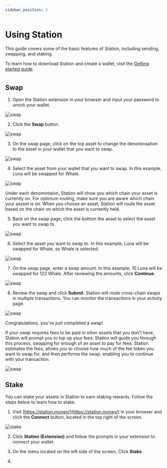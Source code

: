 ```yaml
---
sidebar_position: 3
---
```


# Using Station

This guide covers some of the basic features of Station, including sending, swapping, and staking. 

To learn how to download Station and create a wallet, visit the [Getting started guide](./get-started.mdx). 

#

## Swap 

1. Open the Station extension in your browser and input your password to unock your wallet. 

<img
    className="readme-img-sm"
    src="/img/screens/send/send-1.png"
    alt="swap"
/>

2. Click the **Swap** button. 


<img
    className="readme-img-sm"
    src="/img/screens/swap/swap-1.png"
    alt="swap"
/>

3. On the swap page, click on the top asset to change the denominsation to the asset in your wallet that you want to swap. 

<img
    className="readme-img-sm"
    src="/img/screens/swap/swap-2.png"
    alt="swap"
/>

4. Select the asset from your wallet that you want to swap. In this example, Luna will be swapped for Whale. 

<img
    className="readme-img-sm"
    src="/img/screens/swap/swap-3.png"
    alt="swap"
/>

<Admonition type="tip" icon="⛓️" title="The same asset on different chains">

Under each denomintaion, Station will show you which chain your asset is currently on. For optimum routing, make sure you are aware which chain your assset is on. When you choose an asset, Station will route the asset based on the chain on which the asset is currently held.  

</Admonition>

5. Back on the swap page, click the bottom the asset to select the asset you want to swap to. 

<img
    className="readme-img-sm"
    src="/img/screens/swap/swap-35.png"
    alt="swap"
/>

6. Select the asset you want to swap to. In this example, Luna will be swapped for Whale, so Whale is selected. 

<img
    className="readme-img-sm"
    src="/img/screens/swap/swap-4.png"
    alt="swap"
/>

7. On the swap page, enter a swap amount. In this example, 10 Luna will be swapped for 122 Whale. After reviewing the amounts, click **Continue**. 

<img
    className="readme-img-sm"
    src="/img/screens/swap/swap-5.png"
    alt="swap"
/>

8. Review the swap and click **Submit**. Station will route cross-chain swaps in multiple transactions. You can monitor the transactions in your activity page. 

<img
    className="readme-img-sm"
    src="/img/screens/swap/swap-6.png"
    alt="swap"
/>

Congratulations, you've just completed a swap!

<Admonition type="tip" icon="⛓️" title="Fee top-ups">

If your swap requires fees to be paid in other assets that you don't have, Station will prompt you to top up your fees. Station will guide you through this process, swapping for enough of an asset to pay for fees. Station estimates the fees, allows you to choose how much of the fee token you want to swap for, and then performs the swap, enabling you to continue with your transaction. 

<img
    className="readme-img-sm"
    src="/img/screens/swap/top-up.png"
    alt="swap"
/>

</Admonition>

## Stake

You can stake your assets in Station to earn staking rewards. Follow the steps below to learn how to stake. 

1. Visit [https://station.money/](https://station.money/) in your browser and click the **Connect** button, located in the top right of the screen. 

<img
    className="readme-img-lg"
    src="/img/screens/stake/stake-1.png"
    alt="stake"
/>

2. Click **Station (Extension)** and follow the prompts in your extension to connect your wallet. 

3. On the menu located on the left side of the screen, Click **Stake**. 

4. 